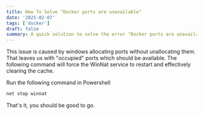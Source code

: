 ```yaml
---
title: How To Solve "Docker ports are unavailable"
date: '2025-02-07'
tags: ['docker']
draft: false
summary: A quick solution to solve the error "Docker ports are unavailable" in Windows.
---
```


This issue is caused by windows allocating ports without unallocating them. That leaves us with "occupied" ports which should be available. The following command will force the WinNat service to restart and effectively clearing the cache.

Run the following command in Powershell

```Powershell
net stop winnat
```

That's it, you should be good to go.